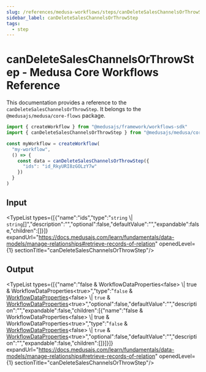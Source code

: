 ```yaml
---
slug: /references/medusa-workflows/steps/canDeleteSalesChannelsOrThrowStep
sidebar_label: canDeleteSalesChannelsOrThrowStep
tags:
  - step
---
```



# canDeleteSalesChannelsOrThrowStep - Medusa Core Workflows Reference

This documentation provides a reference to the `canDeleteSalesChannelsOrThrowStep`. It belongs to the `@medusajs/medusa/core-flows` package.

```ts title="src/workflows/my-workflow.ts"
import { createWorkflow } from "@medusajs/framework/workflows-sdk"
import { canDeleteSalesChannelsOrThrowStep } from "@medusajs/medusa/core-flows"

const myWorkflow = createWorkflow(
  "my-workflow",
  () => {
    const data = canDeleteSalesChannelsOrThrowStep({
      "ids": "id_RkyURI8zGOLzY7w"
    })
  }
)
```
  

## Input

<TypeList types={[{"name":"ids","type":"`string` \\| `string`[]","description":"","optional":false,"defaultValue":"","expandable":false,"children":[]}]} expandUrl="https://docs.medusajs.com/learn/fundamentals/data-models/manage-relationships#retrieve-records-of-relation" openedLevel={1} sectionTitle="canDeleteSalesChannelsOrThrowStep"/>

## Output

<TypeList types={[{"name":"false & WorkflowDataProperties&#60;false&#62; \\| true & WorkflowDataProperties&#60;true&#62;","type":"`false` & [WorkflowDataProperties](../../../../../workflows/types/workflows.WorkflowDataProperties/page.mdx)&#60;false&#62; \\| `true` & [WorkflowDataProperties](../../../../../workflows/types/workflows.WorkflowDataProperties/page.mdx)&#60;true&#62;","optional":false,"defaultValue":"","description":"","expandable":false,"children":[{"name":"false & WorkflowDataProperties&#60;false&#62; \\| true & WorkflowDataProperties&#60;true&#62;","type":"`false` & [WorkflowDataProperties](../../../../../workflows/types/workflows.WorkflowDataProperties/page.mdx)&#60;false&#62; \\| `true` & [WorkflowDataProperties](../../../../../workflows/types/workflows.WorkflowDataProperties/page.mdx)&#60;true&#62;","optional":false,"defaultValue":"","description":"","expandable":false,"children":[]}]}]} expandUrl="https://docs.medusajs.com/learn/fundamentals/data-models/manage-relationships#retrieve-records-of-relation" openedLevel={1} sectionTitle="canDeleteSalesChannelsOrThrowStep"/>
